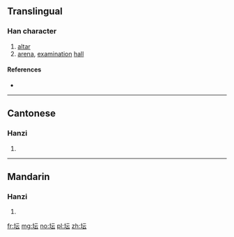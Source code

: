 {{also|壇|罈}}
==Translingual==

===Han character===
{{Han char|rn=32|rad=土|as=04|sn=7|four=|canj=土一一戈 (GMMI)|ids=⿰[[土]][[云]]}}

# [[altar]]
# [[arena]], [[examination]] [[hall]]

====References====
* {{Han ref|kx=0226.101|hdz=10421.090|uh=575B|ud=22363}}

----

==Cantonese==

===Hanzi===
{{yue-hanzi|jyut=|y=taan4|tra=[[壇]], [[罈]]}}

# {{defn|lang=yue|sort=土04}}

----

==Mandarin==

===Hanzi===
{{cmn-hanzi|tra=[[壇]], [[罈]]|pin=[[tán]] ([[tan2]])|wg=t'an<sup>2</sup>}}

# {{defn|lang=cmn|sort=土04}}

[[fr:坛]]
[[mg:坛]]
[[no:坛]]
[[pl:坛]]
[[zh:坛]]